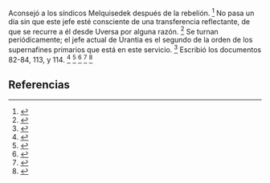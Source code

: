Aconsejó a los síndicos Melquisedek después de la rebelión. <ref>{{lib|LU|67|6|5}}</ref> No pasa un día sin que este jefe esté consciente de una transferencia reflectante, de que se recurre a él desde Uversa por alguna razón. <ref>{{lib|LU|28|4|11}}</ref> Se turnan periódicamente; el jefe actual de Urantia es el segundo de la orden de los supernafines primarios que está en este servicio. <ref>{{lib|LU|27|0|2}}</ref> Escribió los documentos 82-84, 113, y 114. <ref>{{lib|LU|82|6|12}}</ref> <ref>{{lib|LU|83|8|10}}</ref> <ref>{{lib|LU|84|8|7}}</ref> <ref>{{lib|LU|113|7|9}}</ref> <ref>{{lib|LU|114|7|18}}</ref> 

== Referencias ==
<references />
